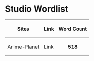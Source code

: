= Studio Wordlist =

{|
! Sites
! Link
! Word Count
|-
|Anime-Planet
|[https://anime-planet.com Link]
| style="text-align:center;" | [[animePlanet-062020.txt|'''518''']]
|}